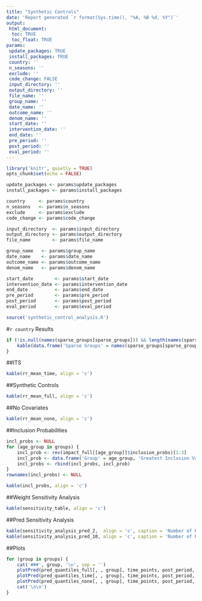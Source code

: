 ```yaml
---
title: "Synthetic Controls"
date: 'Report generated `r format(Sys.time(), "%A, %B %d, %Y")`'
output:
 html_document:
  toc: TRUE
  toc_float: TRUE
params:
 update_packages: TRUE
 install_packages: TRUE
 country: ''
 n_seasons: ''
 exclude: ''
 code_change: FALSE
 input_directory: ''
 output_directory: ''
 file_name: ''
 group_name: ''
 date_name: ''
 outcome_name: ''
 denom_name: ''
 start_date: ''
 intervention_date: ''
 end_date: ''
 pre_period: ''
 post_period: ''
 eval_period: ''
---
```


```r
library('knitr', quietly = TRUE)
opts_chunk$set(echo = FALSE)
```

```r
update_packages <- params$update_packages
install_packages <- params$install_packages

country     <- params$country
n_seasons   <- params$n_seasons
exclude     <- params$exclude
code_change <- params$code_change

input_directory  <- params$input_directory
output_directory <- params$output_directory
file_name        <- params$file_name

group_name   <- params$group_name
date_name    <- params$date_name
outcome_name <- params$outcome_name
denom_name   <- params$denom_name

start_date        <- params$start_date
intervention_date <- params$intervention_date
end_date          <- params$end_date
pre_period        <- params$pre_period
post_period       <- params$post_period
eval_period       <- params$eval_period
```

```r
source('synthetic_control_analysis.R')
```

#`r country` Results

```r
if (!is.null(names(sparse_groups[sparse_groups])) && length(names(sparse_groups[sparse_groups])) != 0) {
	kable(data.frame('Sparse Groups' = names(sparse_groups[sparse_groups]), check.names = FALSE), align = 'c')
}
```

##ITS
```r
kable(rr_mean_time, align = 'c')
```

##Synthetic Controls
```r
kable(rr_mean_full, align = 'c')
```

##No Covariates
```r
kable(rr_mean_none, align = 'c')
```

##Inclusion Probabilities
```r
incl_probs <- NULL
for (age_group in groups) {
	incl_prob <- rev(impact_full[[age_group]]$inclusion_probs)[1:3]
	incl_prob <- data.frame('Group' = age_group, 'Greatest Inclusion Variable' = names(incl_prob)[1], 'Greatest Inclusion Probability' = incl_prob[1], 'Second Greatest Inclusion Variable' = names(incl_prob)[2], 'Second Greatest Inclusion Probability' = incl_prob[2], 'Third Greatest Inclusion Variable' = names(incl_prob)[3], 'Third Greatest Inclusion Probability' = incl_prob[3], check.names = FALSE)
	incl_probs <- rbind(incl_probs, incl_prob)
}
rownames(incl_probs) <- NULL
```

```r
kable(incl_probs, align = 'c')
```

##Weight Sensitivity Analysis
```r
kable(sensitivity_table, align = 'c')
```

##Pred Sensitivity Analysis
```r
kable(sensitivity_analysis_pred_2,  align = 'c', caption = 'Number of Predictors per Iteration = 2')
kable(sensitivity_analysis_pred_10, align = 'c', caption = 'Number of Predictors per Iteration = 10')
```

##Plots
```r
for (group in groups) {
	cat('###', group, '\n', sep = '')
	plotPred(pred_quantiles_full[, , group], time_points, post_period, pred_quantiles_full[, , group], outcome_plot[, group], code_change = code_change, title = paste(group, 'Synthetic controls estimate'), sensitivity_pred_quantiles = sensitivity_pred_quantiles[[group]], sensitivity_title = paste(group, 'Sensitivity Plots'))
	plotPred(pred_quantiles_time[, , group], time_points, post_period, pred_quantiles_full[, , group], outcome_plot[, group], code_change = code_change, title = paste(group, 'Interupted time series estimate'))
	plotPred(pred_quantiles_none[, , group], time_points, post_period, pred_quantiles_full[, , group], outcome_plot[, group], code_change = code_change, title = paste(group, 'No covariates estimate'))
	cat('\n\n')
}
```